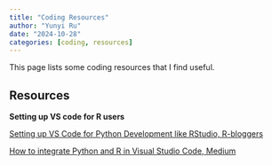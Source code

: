 ```yaml
---
title: "Coding Resources"
author: "Yunyi Ru"
date: "2024-10-28"
categories: [coding, resources]
---
```


This page lists some coding resources that I find useful.

## Resources

**Setting up VS code for R users**

[Setting up VS Code for Python Development like RStudio, R-bloggers](https://www.r-bloggers.com/2020/07/setting-up-vs-code-for-python-development-like-rstudio/)

[How to integrate Python and R in Visual Studio Code, Medium](https://towardsdatascience.com/how-to-integrate-python-and-r-in-visual-studio-code-496a47c90422)
